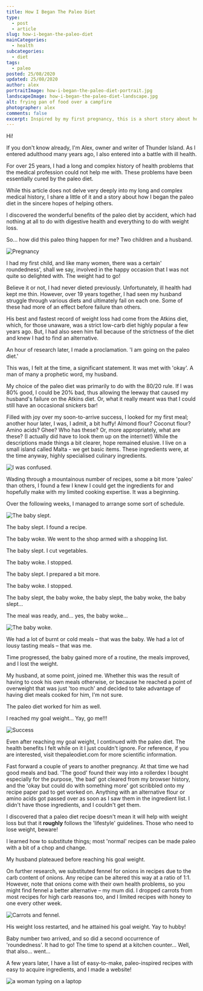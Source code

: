 ```yaml
---
title: How I Began The Paleo Diet
type:
  - post
  - article
slug: how-i-began-the-paleo-diet
mainCategories: 
  - health
subcategories: 
  - diet
tags:
  - paleo
posted: 25/08/2020
updated: 25/08/2020
author: alex
portraitImage: how-i-began-the-paleo-diet-portrait.jpg
landscapeImage: how-i-began-the-paleo-diet-landscape.jpg
alt: frying pan of food over a campfire
photographer: alex
comments: false
excerpt: Inspired by my first pregnancy, this is a short story about how I began the paleo diet.
---
```


<HealthBody>

Hi! 

If you don't know already, I'm Alex, owner and writer of Thunder Island. As I entered adulthood many years ago, I also entered into a battle with ill health. 

For over 25 years, I had a long and complex history of health problems that the medical profession could not help me with. These problems have been essentially cured by the paleo diet. 

While this article does not delve very deeply into my long and complex medical history, I share a little of it and a story about how I began the paleo diet in the sincere hopes of helping others. 

I discovered the wonderful benefits of the paleo diet by accident, which had nothing at all to do with digestive health and everything to do with weight loss.

So… how did this paleo thing happen for me? Two children and a husband. 

![Pregnancy](/pregnancy-landscape.jpg "a pregnant woman")

I had my first child, and like many women, there was a certain' roundedness', shall we say, involved in the happy occasion that I was not quite so delighted with. The weight had to go!

Believe it or not, I had never dieted previously. Unfortunately, ill health had kept me thin. However, over 19 years together, I had seen my husband struggle through various diets and ultimately fail on each one. Some of these had more of an effect before failure than others.

His best and fastest record of weight loss had come from the Atkins diet, which, for those unaware, was a strict low-carb diet highly popular a few years ago. But, I had also seen him fail because of the strictness of the diet and knew I had to find an alternative.

An hour of research later, I made a proclamation. 'I am going on the paleo diet.'

This was, I felt at the time, a significant statement. It was met with 'okay'. A man of many a prophetic word, my husband.

My choice of the paleo diet was primarily to do with the 80/20 rule. If I was 80% good, I could be 20% bad, thus allowing the leeway that caused my husband's failure on the Atkins diet. Or, what it really meant was that I could still have an occasional snickers bar!

Filled with joy over my soon-to-arrive success, I looked for my first meal; another hour later, I was, I admit, a bit huffy! Almond flour? Coconut flour? Amino acids? Ghee? Who has these? Or, more appropriately, what are these? (I actually did have to look them up on the internet!) While the descriptions made things a bit clearer, hope remained elusive. I live on a small island called Malta - we get basic items. These ingredients were, at the time anyway, highly specialised culinary ingredients.

![I was confused.](/confused-portrait.jpg "a confused woman")

Wading through a mountainous number of recipes, some a bit more 'paleo' than others, I found a few I knew I could get the ingredients for and hopefully make with my limited cooking expertise. It was a beginning.  

Over the following weeks, I managed to arrange some sort of schedule.

![The baby slept.](/baby-sleep-landscape.jpg "a sleeping baby")

The baby slept. I found a recipe. 

The baby woke. We went to the shop armed with a shopping list.

The baby slept. I cut vegetables.

The baby woke. I stopped.

The baby slept. I prepared a bit more.

The baby woke. I stopped.      

The baby slept, the baby woke, the baby slept, the baby woke, the baby slept…  

The meal was ready, and… yes, the baby woke… 

![The baby woke.](/baby-cry-landscape.jpg "a crying baby")

We had a lot of burnt or cold meals – that was the baby. We had a lot of lousy tasting meals – that was me.  

Time progressed, the baby gained more of a routine, the meals improved, and I lost the weight.

My husband, at some point, joined me. Whether this was the result of having to cook his own meals otherwise, or because he reached a point of overweight that was just 'too much' and decided to take advantage of having diet meals cooked for him, I'm not sure.     

The paleo diet worked for him as well.   

I reached my goal weight… Yay, go me!!!

![Success](/success-portrait.jpg "success" )

Even after reaching my goal weight, I continued with the paleo diet. The health benefits I felt while on it I just couldn't ignore. For reference, if you are interested, visit thepaleodiet.com for more scientific information.

Fast forward a couple of years to another pregnancy. At that time we had good meals and bad. 'The good' found their way into a rollerdex I bought especially for the purpose, 'the bad' got cleared from my browser history, and the 'okay but could do with something more' got scribbled onto my recipe paper pad to get worked on. Anything with an alternative flour or amino acids got passed over as soon as I saw them in the ingredient list. I didn't have those ingredients, and I couldn't get them. 

I discovered that a paleo diet recipe doesn't mean it will help with weight loss but that it **roughly** follows the 'lifestyle' guidelines. Those who need to lose weight, beware!

I learned how to substitute things; most 'normal' recipes can be made paleo with a bit of a chop and change.  

My husband plateaued before reaching his goal weight.

On further research, we substituted fennel for onions in recipes due to the carb content of onions. Any recipe can be altered this way at a ratio of 1:1. However, note that onions come with their own health problems, so you might find fennel a better alternative – my mum did. I dropped carrots from most recipes for high carb reasons too, and I limited recipes with honey to one every other week.

![Carrots and fennel.](/fennel-and-carrots-landscape.jpg "fennel and carrots")

His weight loss restarted, and he attained his goal weight. Yay to hubby!

Baby number two arrived, and so did a second occurrence of 'roundedness'. It had to go! The time to spend at a kitchen counter…
Well, that also… went…

A few years later, I have a list of easy-to-make, paleo-inspired recipes with easy to acquire ingredients, and I made a website!

![](/typing-landscape.jpg "a woman typing on a laptop")

</HealthBody>

